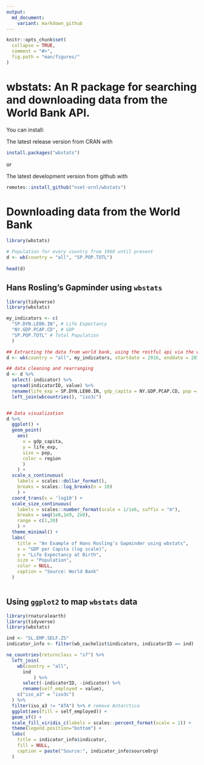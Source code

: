 ```yaml
---
output:
  md_document:
    variant: markdown_github
---
```


<!-- README.md is generated from README.Rmd. Please edit that file -->

```r
knitr::opts_chunk$set(
  collapse = TRUE,
  comment = "#>",
  fig.path = "man/figures/"
)
```

# wbstats: An R package for searching and downloading data from the World Bank API.

You can install:

The latest release version from CRAN with
```r
install.packages("wbstats")
```

or

The latest development version from github with
```r
remotes::install_github("nset-ornl/wbstats")
```

# Downloading data from the World Bank

```r
library(wbstats)

# Population for every country from 1960 until present
d <- wb(country = "all", "SP.POP.TOTL")
    
head(d)
```


## Hans Rosling's Gapminder using `wbstats`

```r
library(tidyverse)
library(wbstats)

my_indicators <- c(
  "SP.DYN.LE00.IN", # Life Expectancy
  "NY.GDP.PCAP.CD", # GDP
  "SP.POP.TOTL" # Total Population
  )

## Extracting the data from world bank, using the restful api via the wb()
d <- wb(country = "all", my_indicators, startdate = 2016, enddate = 2016)

## data cleaning and rearranging
d <- d %>% 
  select(-indicator) %>% 
  spread(indicatorID, value) %>% 
  rename(life_exp = SP.DYN.LE00.IN, gdp_capita = NY.GDP.PCAP.CD, pop = SP.POP.TOTL) %>% 
  left_join(wbcountries(), "iso3c")


## Data visualization
d %>%
  ggplot() +
  geom_point(
    aes(
      x = gdp_capita, 
      y = life_exp, 
      size = pop, 
      color = region
      )
    ) +
  scale_x_continuous(
    labels = scales::dollar_format(),
    breaks = scales::log_breaks(n = 10)
    ) +
  coord_trans(x = 'log10') +
  scale_size_continuous(
    labels = scales::number_format(scale = 1/1e6, suffix = "m"),
    breaks = seq(1e8,1e9, 2e8),
    range = c(1,20)
    ) +
  theme_minimal() +
  labs(
    title = "An Example of Hans Rosling's Gapminder using wbstats",
    x = "GDP per Capita (log scale)",
    y = "Life Expectancy at Birth",
    size = "Population",
    color = NULL,
    caption = "Source: World Bank"
  ) 
    
```



## Using `ggplot2` to map `wbstats` data

```r
library(rnaturalearth)
library(tidyverse)
library(wbstats)

ind <- "SL.EMP.SELF.ZS"
indicator_info <- filter(wb_cachelist$indicators, indicatorID == ind)

ne_countries(returnclass = "sf") %>%
  left_join(
    wb(country = "all",
      ind
          ) %>% 
      select(-indicatorID, -indicator) %>% 
      rename(self_employed = value),
    c("iso_a3" = "iso3c")
  ) %>%
  filter(iso_a3 != "ATA") %>% # remove Antarctica
  ggplot(aes(fill = self_employed)) +
  geom_sf() +
  scale_fill_viridis_c(labels = scales::percent_format(scale = 1)) +
  theme(legend.position="bottom") +
  labs(
    title = indicator_info$indicator,
    fill = NULL,
    caption = paste("Source:", indicator_info$sourceOrg) 
  )
  
```

